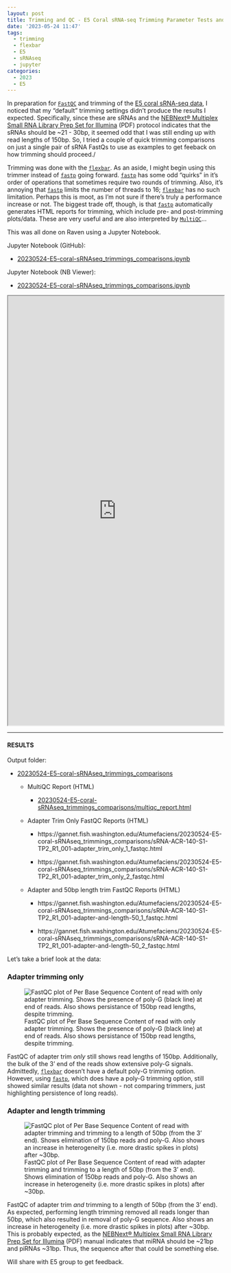 ```yaml
---
layout: post
title: Trimming and QC - E5 Coral sRNA-seq Trimming Parameter Tests and Comparisons
date: '2023-05-24 11:47'
tags: 
  - trimming
  - flexbar
  - E5
  - sRNAseq
  - jupyter
categories: 
  - 2023
  - E5
---
```

In preparation for [`FastQC`](https://www.bioinformatics.babraham.ac.uk/projects/fastqc/) and trimming of the [E5 coral sRNA-seq data](https://robertslab.github.io/sams-notebook/posts/2023-05-17-Data-Management---E5-Coral-RNA-seq-and-sRNA-seq-Reorganizing-and-Renaming/), I noticed that my "default" trimming settings didn't produce the results I expected. Specifically, since these are sRNAs and the [NEBNext® Multiplex Small RNA Library Prep Set for Illumina](https://www.neb.com/-/media/nebus/files/manuals/manuale7300_e7330_e7560_e7580.pdf?rev=d0964a2e637843b1afcb9f7d666d07b2&hash=5B733FC9B41103A865143C75D0F3FC5D) (PDF) protocol indicates that the sRNAs should be ~21 - 30bp, it seemed odd that I was still ending up with read lengths of 150bp. So, I tried a couple of quick trimming comparisons on just a single pair of sRNA FastQs to use as examples to get feeback on how trimming should proceed./

Trimming was done with the [`flexbar`](https://github.com/seqan/flexbar). As an aside, I might begin using this trimmer instead of [`fastp`](https://github.com/OpenGene/fastp) going forward. [`fastp`](https://github.com/OpenGene/fastp) has some odd "quirks" in it's order of operations that sometimes require two rounds of trimming. Also, it's annoying that [`fastp`](https://github.com/OpenGene/fastp) limits the number of threads to 16; [`flexbar`](https://github.com/seqan/flexbar) has no such limitation. Perhaps this is moot, as I'm not sure if there's truly a performance increase or not. The biggest trade off, though, is that [`fastp`](https://github.com/OpenGene/fastp) automatically generates HTML reports for trimming, which include pre- and post-trimming plots/data. These are very useful and are also interpreted by [`MultiQC`](https://multiqc.info/)...

This was all done on Raven using a Jupyter Notebook.

Jupyter Notebook (GitHub):

- [20230524-E5-coral-sRNAseq_trimmings_comparisons.ipynb](https://github.com/RobertsLab/code/blob/master/notebooks/sam/20230524-E5-coral-sRNAseq_trimmings_comparisons.ipynb)

Jupyter Notebook (NB Viewer):

- [20230524-E5-coral-sRNAseq_trimmings_comparisons.ipynb](https://nbviewer.org/github/RobertsLab/code/blob/master/notebooks/sam/20230524-E5-coral-sRNAseq_trimmings_comparisons.ipynb)

<iframe src="https://nbviewer.org/github/RobertsLab/code/blob/master/notebooks/sam/20230524-E5-coral-sRNAseq_trimmings_comparisons.ipynb" width="100%" height="1000" scrolling="yes"></iframe>


---

#### RESULTS

Output folder:

- [20230524-E5-coral-sRNAseq_trimmings_comparisons](https://gannet.fish.washington.edu/Atumefaciens/20230524-E5-coral-sRNAseq_trimmings_comparisons)

  - MultiQC Report (HTML)

    - [20230524-E5-coral-sRNAseq_trimmings_comparisons/multiqc_report.html](https://gannet.fish.washington.edu/Atumefaciens/20230524-E5-coral-sRNAseq_trimmings_comparisons/multiqc_report.html)

  - Adapter Trim Only FastQC Reports (HTML)

    - https://gannet.fish.washington.edu/Atumefaciens/20230524-E5-coral-sRNAseq_trimmings_comparisons/sRNA-ACR-140-S1-TP2_R1_001-adapter_trim_only_1_fastqc.html

    - https://gannet.fish.washington.edu/Atumefaciens/20230524-E5-coral-sRNAseq_trimmings_comparisons/sRNA-ACR-140-S1-TP2_R1_001-adapter_trim_only_2_fastqc.html

  - Adapter and 50bp length trim FastQC Reports (HTML)

    - https://gannet.fish.washington.edu/Atumefaciens/20230524-E5-coral-sRNAseq_trimmings_comparisons/sRNA-ACR-140-S1-TP2_R1_001-adapter-and-length-50_1_fastqc.html

    - https://gannet.fish.washington.edu/Atumefaciens/20230524-E5-coral-sRNAseq_trimmings_comparisons/sRNA-ACR-140-S1-TP2_R1_001-adapter-and-length-50_2_fastqc.html

Let's take a brief look at the data:



### Adapter trimming only

![FastQC plot of Per Base Sequence Content of read with only adapter trimming. Shows the presence of poly-G (black line) at end of reads. Also shows persistance of 150bp read lengths, despite trimming.](https://github.com/RobertsLab/sams-notebook/blob/master/images/screencaps/20230524-E5-coral-sRNAseq_trimmings_comparisons-adapter_trim_only-fastqc_screenshot.png.png?raw=true)

FastQC of adapter trim _only_ still shows read lengths of 150bp. Additionally, the bulk of the 3' end of the reads show extensive poly-G signals. Admittedly, [`flexbar`](https://github.com/seqan/flexbar) doesn't have a default poly-G trimming option. However, using [`fastp`](https://github.com/OpenGene/fastp), which does have a poly-G trimming option, still showed similar results (data not shown - not comparing trimmers, just highlighting persistence of long reads).


### Adapter and length trimming

![FastQC plot of Per Base Sequence Content of read with adapter trimming and trimming to a length of 50bp (from the 3' end). Shows elimination of 150bp reads and poly-G. Also shows an increase in heterogeneity (i.e. more drastic spikes in plots) after ~30bp.](https://github.com/RobertsLab/sams-notebook/blob/master/images/screencaps/20230524-E5-coral-sRNAseq_trimmings_comparisons-adapter_and_length_50-fastqc_screenshot.png?raw=true)

FastQC of adapter trim _and_ trimming to a length of 50bp (from the 3' end). As expected, performing length trimming removed all reads longer than 50bp, which also resulted in removal of poly-G sequence. Also shows an increase in heterogeneity (i.e. more drastic spikes in plots) after ~30bp. This is probably expected, as the [NEBNext® Multiplex Small RNA Library Prep Set for Illumina](https://www.neb.com/-/media/nebus/files/manuals/manuale7300_e7330_e7560_e7580.pdf?rev=d0964a2e637843b1afcb9f7d666d07b2&hash=5B733FC9B41103A865143C75D0F3FC5D) (PDF) manual indicates that miRNA should be ~21bp and piRNAs ~31bp. Thus, the sequence after that could be something else.



Will share with E5 group to get feedback.